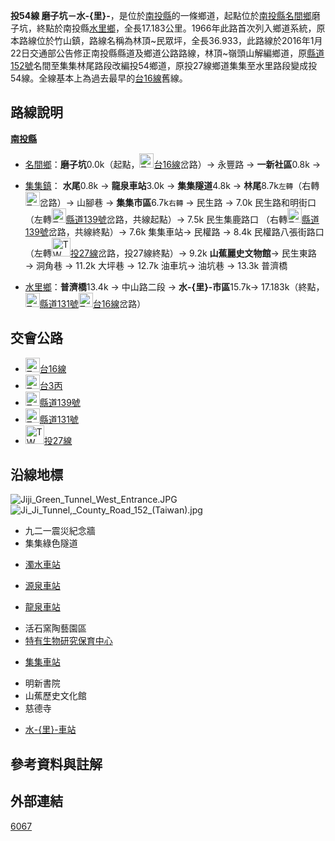 {{Infobox Taiwan Highway
|type=TH
|county=nt
|route=54
|Name=
|Level=鄉道
|Length=17.183
|Start=[[南投縣|南投縣]][[名間鄉|名間鄉]]磨子坑
|End=南投縣[[水里鄉|水里鄉]]
|Dep=[[南投縣政府|南投縣政府]]
}}
'''投54線 磨子坑－水-{里}-'''，是位於[[南投縣|南投縣]]的一條鄉道，起點位於[[南投縣|南投縣]][[名間鄉|名間鄉]]磨子坑，終點於南投縣[[水里鄉|水里鄉]]，全長17.183公里{{r|thb}}。1966年此路首次列入鄉道系統{{r|gazette1966}}，原本路線位於竹山鎮，路線名稱為林頂~民眾坪，全長36.933，此路線於2016年1月22日交通部公告修正南投縣縣道及鄉道公路路線，林頂~嶺頭山解編鄉道，原[[縣道152號|縣道152號]]名間至集集林尾路段改編投54鄉道，原投27線鄉道集集至水里路段變成投54線。全線基本上為過去最早的[[台16線|台16線]]舊線。

== 路線說明 ==
;'''[[南投縣|南投縣]]'''
*[[名間鄉|名間鄉]]：'''磨子坑'''0.0k（起點，[[File:TW_PHW16.svg|23px]][[台16線|台16線]]岔路）→ 永豐路 → '''一新社區'''0.8k  →

*[[集集鎮|集集鎮]]： '''水尾'''0.8k → '''龍泉車站'''3.0k →  '''集集隧道'''4.8k → '''林尾'''8.7k<SMALL>左轉</SMALL>（右轉[[File:TW_PHW3c.svg|23px]]岔路）→ 山腳巷 → '''集集市區'''6.7k<SMALL>右轉</SMALL> → 民生路 → 7.0k 民生路和明街口 （左轉[[File:TW_CHW139.svg|23px]][[縣道139號|縣道139號]]岔路，共線起點）→ 7.5k 民生集鹿路口 （右轉[[File:TW_CHW139.svg|23px]][[縣道139號|縣道139號]]岔路，共線終點）→ 7.6k 集集車站→ 民權路 → 8.4k 民權路八張街路口 （左轉[[File:TW_THWnt27.png|30px]][[投27線|投27線]]岔路，投27線終點）→ 9.2k '''山蕉麗史文物館'''→ 民生東路 → 洞角巷 → 11.2k 大坪巷 → 12.7k 油車坑→ 油坑巷 → 13.3k 普濟橋

*[[水里鄉|水里鄉]]：'''普濟橋'''13.4k → 中山路二段 → '''水-{里}-市區'''15.7k→ 17.183k（終點，[[File:TW_CHW131.svg|23px]][[縣道131號|縣道131號]][[File:TW_PHW16.svg|23px]][[台16線|台16線]]岔路）

== 交會公路 ==
*[[File:TW_PHW16.svg|23px]][[台16線|台16線]]
*[[File:TW_PHW3c.svg|23px]][[台3線|台3丙]]
*[[File:TW_CHW139.svg|23px]][[縣道139號|縣道139號]]
*[[File:TW_CHW131.svg|23px]][[縣道131號|縣道131號]]
*[[File:TW_THWnt27.png|30px]][[投27線|投27線]]

== 沿線地標 ==
[[File:Jiji_Green_Tunnel_West_Entrance.JPG|thumb]]
[[File:Ji_Ji_Tunnel,_County_Road_152_(Taiwan).jpg|thumb]]

*九二一震災紀念牆
*集集綠色隧道
*{{rint|tw|tra}}[[濁水車站|濁水車站]]
*{{rint|tw|tra}}[[源泉車站|源泉車站]]
*{{rint|tw|tra}}[[龍泉車站|龍泉車站]]
*活石窯陶藝園區
*[https://web.archive.org/web/20170427031102/http://tesri.tesri.gov.tw/show_index.php 特有生物研究保育中心]
*{{rint|tw|tra}}[[集集車站|集集車站]]
*明新書院
*山蕉歷史文化館
*慈德寺
*{{rint|tw|tra}}[[水里車站|水-{里}-車站]]

== 參考資料與註解 ==
{{reflist|refs=

<ref name="thb">{{cite web|url=http://spreadsheets.google.com/pub?key=0AnKLEleOqdwVdFU1OW8xYUQxdWlCSzdUbmZfSXVpYUE&hl=zh_TW&single=true&gid=3&output=html|title=南投縣鄉道公路路線表|accessdate=2010-08-24|date=2010-07-19|publisher=公路總局}}{{dead link|date=2018年3月 |bot=InternetArchiveBot |fix-attempted=yes }}</ref>

<ref name="gazette1966">{{cite web|url=http://gaz.ncl.edu.tw/detail.jsp?sysid=E0921514 |title=公告臺灣省縣鄉道及專用公路路線-{里程表}- |accessdate=2010-08-24 |date=1966-08-01 |work=政府公報資訊網 |publisher=臺灣省政府}}</ref>

}}

== 外部連結 ==



{{南投縣鄉道}}

[[分類:南投縣鄉道|6067]]
